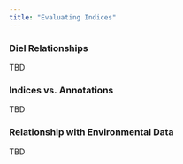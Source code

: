 ```yaml
---
title: "Evaluating Indices"
---
```


### Diel Relationships

TBD

### Indices vs. Annotations

TBD

### Relationship with Environmental Data

TBD
